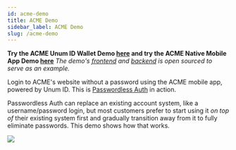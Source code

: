 ```yaml
---
id: acme-demo
title: ACME Demo
sidebar_label: ACME Demo
slug: /acme-demo
---
```


**Try the ACME Unum ID Wallet Demo [here](https://acme-unum.demo.sandbox-unumid.co/register) and try the ACME Native Mobile App Demo [here](https://acme.demo.sandbox-unumid.co/register)** *The demo's [frontend](https://github.com/UnumID/acme-demo-client) and [backend](https://github.com/UnumID/acme-demo-verifier-server) is open sourced to serve as an example.*

Login to ACME's website without a password using the ACME mobile app, 
powered by Unum ID. This is [Passwordless Auth](https://www.unumid.co/solutions/passwordless-auth) in action.

Passwordless Auth can replace an existing account system,
like a username/password login, but most customers prefer to start
using it _on top of_ their existing system first and gradually transition
away from it to fully eliminate passwords. This demo shows how that works.

![](/img/acme-demo.png)

